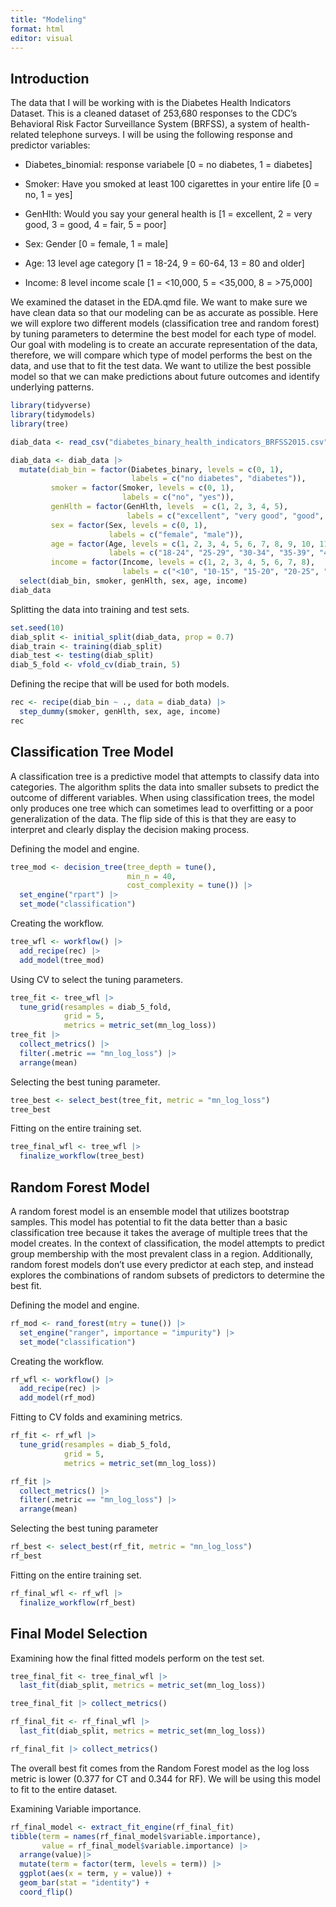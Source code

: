 ```yaml
---
title: "Modeling"
format: html
editor: visual
---
```


## Introduction

The data that I will be working with is the Diabetes Health Indicators Dataset. This is a cleaned dataset of 253,680 responses to the CDC's Behavioral Risk Factor Surveillance System (BRFSS), a system of health-related telephone surveys. I will be using the following response and predictor variables:

- Diabetes_binomial: response variabele [0 = no diabetes, 1 = diabetes]

- Smoker: Have you smoked at least 100 cigarettes in your entire life [0 = no, 1 = yes]

- GenHlth: Would you say your general health is [1 = excellent, 2 = very good, 3 = good, 4 = fair, 5 = poor]

- Sex: Gender [0 = female, 1 = male]

- Age: 13 level age category [1 = 18-24, 9 = 60-64, 13 = 80 and older]

- Income: 8 level income scale [1 = <10,000, 5 = <35,000, 8 = >75,000]

We examined the dataset in the EDA.qmd file. We want to make sure we have clean data so that our modeling can be as accurate as possible. Here we will explore two different models (classification tree and random forest) by tuning parameters to determine the best model for each type of model. Our goal with modeling is to create an accurate representation of the data, therefore, we will compare which type of model performs the best on the data, and use that to fit the test data. We want to utilize the best possible model so that we can make predictions about future outcomes and identify underlying patterns.

```r
library(tidyverse)
library(tidymodels)
library(tree)
```

```r
diab_data <- read_csv("diabetes_binary_health_indicators_BRFSS2015.csv")

diab_data <- diab_data |>
  mutate(diab_bin = factor(Diabetes_binary, levels = c(0, 1),
                           labels = c("no diabetes", "diabetes")),
         smoker = factor(Smoker, levels = c(0, 1), 
                         labels = c("no", "yes")),
         genHlth = factor(GenHlth, levels  = c(1, 2, 3, 4, 5), 
                          labels = c("excellent", "very good", "good", "fair", "poor")),
         sex = factor(Sex, levels = c(0, 1), 
                      labels = c("female", "male")),
         age = factor(Age, levels = c(1, 2, 3, 4, 5, 6, 7, 8, 9, 10, 11, 12, 13), 
                      labels = c("18-24", "25-29", "30-34", "35-39", "40-44", "45-49", "50-54", "55-59", "60-64", "65-69", "70-74", "75-79", "80+")),
         income = factor(Income, levels = c(1, 2, 3, 4, 5, 6, 7, 8),
                         labels = c("<10", "10-15", "15-20", "20-25", "25-35", "35-50", "50-75", "75+"))) |>
  select(diab_bin, smoker, genHlth, sex, age, income) 
diab_data
```

Splitting the data into training and test sets.
```r
set.seed(10)
diab_split <- initial_split(diab_data, prop = 0.7)
diab_train <- training(diab_split)
diab_test <- testing(diab_split)
diab_5_fold <- vfold_cv(diab_train, 5)
```

Defining the recipe that will be used for both models. 
```r
rec <- recipe(diab_bin ~ ., data = diab_data) |>
  step_dummy(smoker, genHlth, sex, age, income)
rec
```

## Classification Tree Model

A classification tree is a predictive model that attempts to classify data into categories. The algorithm splits the data into smaller subsets to predict the outcome of different variables. When using classification trees, the model only produces one tree which can sometimes lead to overfitting or a poor generalization of the data. The flip side of this is that they are easy to interpret and clearly display the decision making process.  

Defining the model and engine.
```r
tree_mod <- decision_tree(tree_depth = tune(),
                          min_n = 40,
                          cost_complexity = tune()) |>
  set_engine("rpart") |>
  set_mode("classification")
```

Creating the workflow. 
```r
tree_wfl <- workflow() |>
  add_recipe(rec) |>
  add_model(tree_mod)
```

Using CV to select the tuning parameters.
```r
tree_fit <- tree_wfl |>
  tune_grid(resamples = diab_5_fold,
            grid = 5,
            metrics = metric_set(mn_log_loss))
tree_fit |>
  collect_metrics() |>
  filter(.metric == "mn_log_loss") |>
  arrange(mean)
```

Selecting the best tuning parameter.
```r
tree_best <- select_best(tree_fit, metric = "mn_log_loss")
tree_best
```

Fitting on the entire training set.
```r
tree_final_wfl <- tree_wfl |>
  finalize_workflow(tree_best)
```

## Random Forest Model

A random forest model is an ensemble model that utilizes bootstrap samples. This model has potential to fit the data better than a basic classification tree because it takes the average of multiple trees that the model creates. In the context of classification, the model attempts to predict group membership with the most prevalent class in a region. Additionally, random forest models don't use every predictor at each step, and instead explores the combinations of random subsets of predictors to determine the best fit. 

Defining the model and engine.
```r
rf_mod <- rand_forest(mtry = tune()) |>
  set_engine("ranger", importance = "impurity") |>
  set_mode("classification")
```

Creating the workflow.
```r
rf_wfl <- workflow() |>
  add_recipe(rec) |>
  add_model(rf_mod)
```

Fitting to CV folds and examining metrics.
```r
rf_fit <- rf_wfl |>
  tune_grid(resamples = diab_5_fold,
            grid = 5,
            metrics = metric_set(mn_log_loss))

rf_fit |>
  collect_metrics() |>
  filter(.metric == "mn_log_loss") |>
  arrange(mean)
```

Selecting the best tuning parameter
```r
rf_best <- select_best(rf_fit, metric = "mn_log_loss")
rf_best
```

Fitting on the entire training set.
```r
rf_final_wfl <- rf_wfl |>
  finalize_workflow(rf_best)
```

## Final Model Selection

Examining how the final fitted models perform on the test set. 
```r
tree_final_fit <- tree_final_wfl |>
  last_fit(diab_split, metrics = metric_set(mn_log_loss))

tree_final_fit |> collect_metrics()

rf_final_fit <- rf_final_wfl |>
  last_fit(diab_split, metrics = metric_set(mn_log_loss))

rf_final_fit |> collect_metrics()
```

The overall best fit comes from the Random Forest model as the log loss metric is lower (0.377 for CT and 0.344 for RF). We will be using this model to fit to the entire dataset. 


Examining Variable importance. 
```r
rf_final_model <- extract_fit_engine(rf_final_fit)
tibble(term = names(rf_final_model$variable.importance),
       value = rf_final_model$variable.importance) |>
  arrange(value)|>
  mutate(term = factor(term, levels = term)) |>
  ggplot(aes(x = term, y = value)) +
  geom_bar(stat = "identity") +
  coord_flip()
  
```


